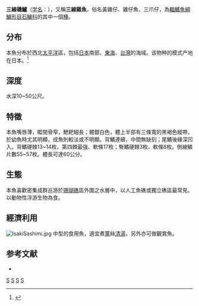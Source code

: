 {{Speciesbox 
| taxon =  Parapristipoma trilineatum
| image = Isaki0912.jpg
| status = LC
| status_system = iucn3.1
| authority = [[Risso|Risso]], 1826
| synonyms =*''Parapristipoma trilineatus'' <br /><small> Thunberg， 1793</small>''
*''Perca trilineata''<br /><small> Thunberg， 1793</small>''
}}
'''三線磯鱸'''（[[学名|学名]]：{{lang|la|''Parapristipoma trilineatum''}}），又稱'''三線雞魚'''，俗名黃雞仔、雞仔魚、三爪仔，為[[輻鰭魚綱|輻鰭魚綱]][[鱸形目|鱸形目]][[石鱸科|石鱸科]]的其中一個[[種|種]]。

== 分布 ==
本魚分布於西北[[太平洋|太平洋]]區，包括[[日本|日本]]南部、[[東海|東海]]、[[台灣|台灣]]的海域。该物种的模式产地在日本。<ref name='id7535'>{{cite web| url =http://www.bioinfo.cn/db05/BjdwSpecies.php?action=view&id=7535| title =三线矶鲈| work =中国动物物种编目数据库| publisher =中国科学院微生物研究所| author =中国科学院动物研究所| accessdate =2009-04-16| deadurl =yes| archiveurl =https://web.archive.org/web/20160305012702/http://www.bioinfo.cn/db05/BjdwSpecies.php?action=view&id=7535| archivedate =2016-03-05}}</ref>

== 深度 ==
水深10~50公尺。

== 特徵 ==
本魚嘴唇薄，眶間骨窄，鰓耙細長；體銀白色，體上半部有三條寬的黑褐色縱帶，於幼魚時尤其明顯，成魚則較淡或不明顯。背鰭連續，中間無缺刻；尾鰭後緣深凹入。背鰭硬棘13~14枚，第四棘最強、軟條17枚；臀鰭硬棘3枚、軟條8枚。側線鱗片數55~57枚。體長可達60公分。

== 生態 ==
本魚喜歡密集成群巡游於[[珊瑚礁|珊瑚礁]]區外圍之水層中，以人工魚礁或獨立礁區最常見。以動物性浮游生物為食。

== 經濟利用 ==
[[File:IsakiSashimi.jpg|thumb]]
中型的食用魚，適宜煮[[薑|薑]]絲[[清湯|清湯]]，另外亦可做觀賞魚。

== 参考文献 ==
{{reflist}}
*{{TaiBNET| zh=三線雞魚 | id=381890 | binomial=Parapristipoma trilineatum | authority=Risso, 1826 | var= | accessdate=2013-01-24}}
{{refend}}
{{wikispecies|Parapristipoma trilineatum}}
{{Taxonbar|from=Q3263643}}

[[Category:磯鱸屬|S]]
[[Category:食用鱼|S]]
[[Category:觀賞魚|S]]
[[Category:太平洋鱼类|S]]